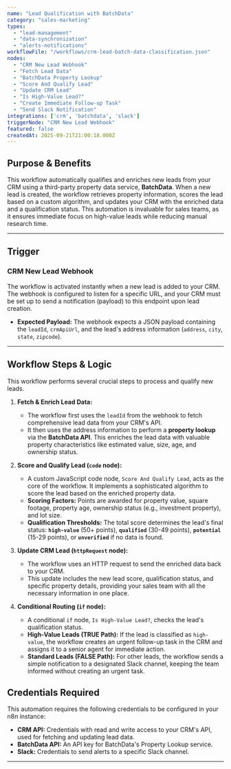 ```yaml
---
name: "Lead Qualification with BatchData"
category: "sales-marketing"
types:
  - "lead-management"
  - "data-synchronization"
  - "alerts-notifications"
workflowFile: "/workflows/crm-lead-batch-data-classification.json"
nodes:
  - "CRM New Lead Webhook"
  - "Fetch Lead Data"
  - "BatchData Property Lookup"
  - "Score And Qualify Lead"
  - "Update CRM Lead"
  - "Is High-Value Lead?"
  - "Create Immediate Follow-up Task"
  - "Send Slack Notification"
integrations: ['crm', 'batchdata', 'slack']
triggerNode: "CRM New Lead Webhook"
featured: false
createdAt: 2025-09-21T21:00:18.000Z
---
```


## Purpose & Benefits

This workflow automatically qualifies and enriches new leads from your CRM using a third-party property data service, **BatchData**. When a new lead is created, the workflow retrieves property information, scores the lead based on a custom algorithm, and updates your CRM with the enriched data and a qualification status. This automation is invaluable for sales teams, as it ensures immediate focus on high-value leads while reducing manual research time.

---

## Trigger

### CRM New Lead Webhook

The workflow is activated instantly when a new lead is added to your CRM. The webhook is configured to listen for a specific URL, and your CRM must be set up to send a notification (payload) to this endpoint upon lead creation.

* **Expected Payload:** The webhook expects a JSON payload containing the `leadId`, `crmApiUrl`, and the lead's address information (`address`, `city`, `state`, `zipcode`).

---

## Workflow Steps & Logic

This workflow performs several crucial steps to process and qualify new leads.

1.  **Fetch & Enrich Lead Data:**
    * The workflow first uses the `leadId` from the webhook to fetch comprehensive lead data from your CRM's API.
    * It then uses the address information to perform a **property lookup** via the **BatchData API**. This enriches the lead data with valuable property characteristics like estimated value, size, age, and ownership status.

2.  **Score and Qualify Lead (`code` node):**
    * A custom JavaScript code node, `Score And Qualify Lead`, acts as the core of the workflow. It implements a sophisticated algorithm to score the lead based on the enriched property data.
    * **Scoring Factors:** Points are awarded for property value, square footage, property age, ownership status (e.g., investment property), and lot size.
    * **Qualification Thresholds:** The total score determines the lead's final status: **`high-value`** (50+ points), **`qualified`** (30-49 points), **`potential`** (15-29 points), or **`unverified`** if no data is found.

3.  **Update CRM Lead (`httpRequest` node):**
    * The workflow uses an HTTP request to send the enriched data back to your CRM.
    * This update includes the new lead score, qualification status, and specific property details, providing your sales team with all the necessary information in one place.

4.  **Conditional Routing (`if` node):**
    * A conditional `if` node, `Is High-Value Lead?`, checks the lead's qualification status.
    * **High-Value Leads (TRUE Path):** If the lead is classified as `high-value`, the workflow creates an urgent follow-up task in the CRM and assigns it to a senior agent for immediate action.
    * **Standard Leads (FALSE Path):** For other leads, the workflow sends a simple notification to a designated Slack channel, keeping the team informed without creating an urgent task.

## Credentials Required

This automation requires the following credentials to be configured in your n8n instance:

* **CRM API:** Credentials with read and write access to your CRM's API, used for fetching and updating lead data.
* **BatchData API:** An API key for BatchData's Property Lookup service.
* **Slack:** Credentials to send alerts to a specific Slack channel.

---




